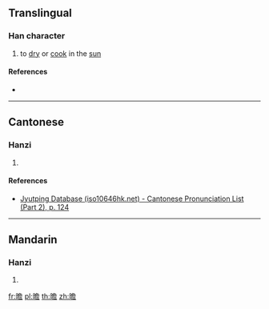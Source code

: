 {{character info/new}}
==Translingual==

===Han character===
{{Han char|rn=72|rad=日|as=13|sn=17|four=|canj=ANCR|ids=⿰日詹}}

# to [[dry]] or [[cook]] in the [[sun]]

====References====
* {{Han ref|kx=0500.360|dkj=14204|dj=0871.020|hdz=21538.190|uh=66D5|ud=26325}}

----

==Cantonese==

===Hanzi===
{{yue-hanzi|jyut=[[jim6]]|y=yim6}}

# {{defn|lang=yue|sort=日13}}

====References====
* [http://www.iso10646hk.net/jp/document/download.jsp Jyutping Database (iso10646hk.net) - Cantonese Pronunciation List (Part 2), p. 124]

----

==Mandarin==

===Hanzi===
{{cmn-hanzi|pin=[[yàn]] ([[yan4]])|wg=<sup>4</sup>}}

# {{defn|lang=cmn|sort=日13}}

[[fr:曕]]
[[pl:曕]]
[[th:曕]]
[[zh:曕]]